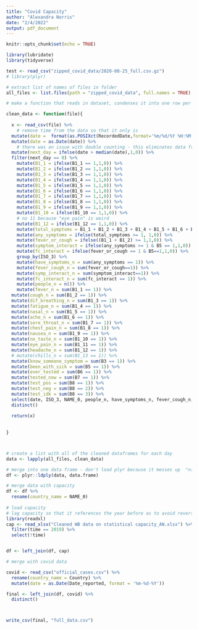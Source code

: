 ```yaml
---
title: "Covid Capacity"
author: "Alexandra Norris"
date: "2/4/2022"
output: pdf_document
---
```


```r

knitr::opts_chunk$set(echo = TRUE)

library(lubridate)
library(tidyverse)

test <- read_csv("zipped_covid_data/2020-08-25_full.csv.gz")
# library(plyr)

```

```r

# extract list of names of files in folder
all_files <- list.files(path = "zipped_covid_data", full.names = TRUE)

# make a function that reads in dataset, condenses it into one row per country

clean_data <- function(file){
  
  x <- read_csv(file) %>%
    # remove time from the data so that it only is
  mutate(date =  format(as.POSIXct(RecordedDate,format='%m/%d/%Y %H:%M:%S'),format='%Y-%m-%d')) %>%
  mutate(date = as.Date(date)) %>%
    # there was an issue with double counting - this eliminates data from the next day
  mutate(next_day = ifelse(date > median(date),1,0)) %>%
  filter(next_day == 0) %>%
    mutate(B1_1 = ifelse(B1_1 == 1,1,0)) %>%
    mutate(B1_2 = ifelse(B1_2 == 1,1,0)) %>%
    mutate(B1_3 = ifelse(B1_3 == 1,1,0)) %>%
    mutate(B1_4 = ifelse(B1_4 == 1,1,0)) %>%
    mutate(B1_5 = ifelse(B1_5 == 1,1,0)) %>%
    mutate(B1_6 = ifelse(B1_6 == 1,1,0)) %>%
    mutate(B1_7 = ifelse(B1_7 == 1,1,0)) %>%
    mutate(B1_8 = ifelse(B1_8 == 1,1,0)) %>%
    mutate(B1_9 = ifelse(B1_9 == 1,1,0)) %>%
    mutate(B1_10 = ifelse(B1_10 == 1,1,0)) %>%
    # no 11 because "eye pain" is weird
    mutate(B1_12 = ifelse(B1_12 == 1,1,0)) %>%
    mutate(total_symptoms = B1_1 + B1_2 + B1_3 + B1_4 + B1_5 + B1_6 + B1_7 + B1_8 + B1_9 + B1_10 + B1_12) %>%
    mutate(any_symptoms = ifelse(total_symptoms >= 1, 1,0)) %>%
    mutate(fever_or_cough = ifelse((B1_1 + B1_2) >= 1,1,0)) %>%
    mutate(symptom_interact = ifelse(any_symptoms >= 1 & B5 == 1,1,0)) %>%
    mutate(fc_interact = ifelse(fever_or_cough == 1 & B5==1,1,0)) %>%
    group_by(ISO_3) %>%  
    mutate(have_symptoms_n = sum(any_symptoms == 1)) %>%
    mutate(fever_cough_n = sum(fever_or_cough==1)) %>%
    mutate(symp_interact_n = sum(symptom_interact==1)) %>%
    mutate(fc_interact_n = sum(fc_interact == 1)) %>%
    mutate(people_n = n()) %>%
    mutate(fever_n = sum(B1_1 == 1)) %>%
  mutate(cough_n = sum(B1_2 == 1)) %>%
  mutate(dif_breathing_n = sum(B1_3 == 1)) %>%
  mutate(fatigue_n = sum(B1_4 == 1)) %>%
  mutate(nasal_n = sum(B1_5 == 1)) %>%
  mutate(ache_n = sum(B1_6 == 1)) %>%
  mutate(sore_throat_n = sum(B1_7 == 1)) %>%
  mutate(chest_pain_n = sum(B1_8 == 1)) %>%
  mutate(nausea_n = sum(B1_9 == 1)) %>%
  mutate(no_taste_n = sum(B1_10 == 1)) %>%
  mutate(eye_pain_n = sum(B1_11 == 1)) %>%
  mutate(headache_n = sum(B1_12 == 1)) %>%
  # mutate(chills_n = sum(B1_13 == 1)) %>%
  mutate(know_someone_symptom = sum(B3 == 1)) %>%
  mutate(been_with_sick = sum(B5 == 1)) %>%
  mutate(ever_tested = sum(B6 == 1)) %>%
  mutate(tested_now = sum(B7 == 1)) %>%
  mutate(test_pos = sum(B8 == 1)) %>%
  mutate(test_neg = sum(B8 == 2)) %>%
  mutate(test_idk = sum(B8 == 3)) %>%
  select(date, ISO_3, NAME_0, people_n, have_symptoms_n, fever_cough_n, symp_interact_n, fc_interact_n, fever_n, cough_n, dif_breathing_n, fatigue_n, nasal_n, ache_n, sore_throat_n, chest_pain_n,     nausea_n, no_taste_n, eye_pain_n, headache_n, know_someone_symptom, been_with_sick, ever_tested, tested_now, test_pos, test_neg, test_idk) %>%
  distinct()
  
  return(x)
 
  
}




```


```r

# create a list with all of the cleaned dataframes for each day
data <- lapply(all_files, clean_data)

# merge into one data frame - don't load plyr because it messes up  "n()"
df <- plyr::ldply(data, data.frame)

```

```r
# merge data with capacity
df <- df %>%
  rename(country_name = NAME_0)
  
# load capacity
# lag capacity so that it references the year before as to avoid reverse causality
library(readxl)
cap <- read_xlsx("Cleaned WB data on statistical capacity_AN.xlsx") %>%
  filter(time == 2019) %>%
  select(!time)


df <- left_join(df, cap)

# merge with covid data

covid <- read_csv("official_cases.csv") %>%
  rename(country_name = Country) %>%
  mutate(date = as.Date(Date_reported, format = '%m-%d-%Y'))

final <- left_join(df, covid) %>%
  distinct()



write_csv(final, "full_data.csv")


```

